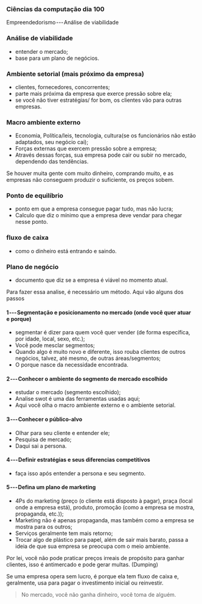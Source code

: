 




### Ciências da computação dia 100

Empreendedorismo --- Análise de viabilidade

### Análise de viabilidade

-   entender o mercado;
-   base para um plano de negócios.








### Ambiente setorial (mais próximo da empresa)

-   clientes, fornecedores, concorrentes;
-   parte mais próxima da empresa que exerce pressão sobre ela;
-   se você não tiver estratégias/ for bom, os clientes vão para outras
    empresas.








### Macro ambiente externo

-   Economia, Política/leis, tecnologia, cultura(se os funcionários não
    estão adaptados, seu negócio cai);
-   Forças externas que exercem pressão sobre a empresa;
-   Através dessas forças, sua empresa pode cair ou subir no mercado,
    dependendo das tendências.








Se houver muita gente com muito dinheiro, comprando muito, e as empresas
não conseguem produzir o suficiente, os preços sobem.








### Ponto de equilíbrio

-   ponto em que a empresa consegue pagar tudo, mas não lucra;
-   Calculo que diz o mínimo que a empresa deve vendar para chegar nesse
    ponto.








### fluxo de caixa

-   como o dinheiro está entrando e saindo.








### Plano de negócio

-   documento que diz se a empresa é viável no momento atual.








Para fazer essa analise, é necessário um método. Aqui vão alguns dos
passos

#### 1 --- Segmentação e posicionamento no mercado (onde você quer atuar e porque)

-   segmentar é dizer para quem você quer vender (de forma específica,
    por idade, local, sexo, etc.);
-   Você pode mesclar segmentos;
-   Quando algo é muito novo e diferente, isso rouba clientes de outros
    negócios, talvez, até mesmo, de outras áreas/segmentos;
-   O porque nasce da necessidade encontrada.

#### 2 --- Conhecer o ambiente do segmento de mercado escolhido

-   estudar o mercado (segmento escolhido);
-   Analise swot é uma das ferramentas usadas aqui;
-   Aqui você olha o macro ambiente externo e o ambiente setorial.

#### 3 --- Conhecer o público-alvo

-   Olhar para seu cliente e entender ele;
-   Pesquisa de mercado;
-   Daqui sai a persona.

#### 4 --- Definir estratégias e seus diferencias competitivos

-   faça isso após entender a persona e seu segmento.

#### 5 --- Defina um plano de marketing

-   4Ps do marketing (preço (o cliente está disposto à pagar), praça
    (local onde a empresa está), produto, promoção (como a empresa se
    mostra, propaganda, etc.));
-   Marketing não é apenas propaganda, mas também como a empresa se
    mostra para os outros;
-   Serviços geralmente tem mais retorno;
-   Trocar algo de plástico para papel, além de sair mais barato, passa
    a ideia de que sua empresa se preocupa com o meio ambiente.








Por lei, você não pode praticar preços irreais de propósito para ganhar
clientes, isso é antimercado e pode gerar multas. (Dumping)








Se uma empresa opera sem lucro, é porque ela tem fluxo de caixa e,
geralmente, usa para pagar o investimento inicial ou reinvestir.








> No mercado, você não ganha dinheiro, você toma de alguém.


